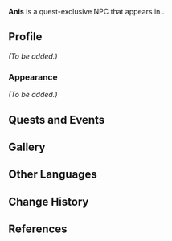 {{Meta
<!-- Remove this template after adding the missing info -->
|missing_NPC_profile  = yes
<!--
|missing_NPC_idle     = yes
|missing_NPC_dialogue = yes
-->
}}
{{Character Infobox
|type             = Quest NPC
|image            = NPC Anis.png
|realname         = <!-- Optional, if different from in-game name -->
|deceased         = <!-- Past (for deceased prior to events of the game) or free response -->
|region           = Sumeru
|location         = Sumeru
|affiliation      = Sumeru Akademiya
|affiliation2     = Kshahrewar
|title            = 

|ancestry         = <!-- Clan/family -->
|father           = 
|mother           = 
|spouse           = 
|sibling          = 
|child            = 
|relative         = 

|voiceEN          = [http://www.kellynienaltowski.com/ Kelly Nienaltowski]<ref name="Kelly Nienaltowski">Twitter: [https://twitter.com/KNienaltowski/status/1631488451127414784 EN VA Self Announcement] ([https://web.archive.org/web/20230307172722/https://twitter.com/KNienaltowski/status/1631488451127414784 Archived])</ref>
|voiceCN          = 
|voiceJP          = 
|dialoguereward   = 
}}
'''Anis''' is a quest-exclusive NPC that appears in {{Quest|Early Learning Mechanism}}.
<!--
==Location==
{{subst:#tag:gallery|
NPC Location {{subst:PAGENAME}}.png{{subst:!}}{{subst:PAGENAME}}'s location
NPC Location {{subst:PAGENAME}} Context.png{{subst:!}}Additional context
}}
-->
==Profile==
<!--Detailed story/lore information goes here.-->
''(To be added.)''

===Appearance===
<!--Keep appearance section short and concise. Limit to 2 paragraphs with 3-4 sentences each.-->
''(To be added.)''

==Quests and Events==
{{Quests and Events}}
<!--
==Idle Quotes==
{{Dialogue Start}}
: {{DIcon|Idle}} {{Tx}}
:: {{A|VO {{subst:PAGENAME}} 01.ogg}} "{{Tx}}"
{{Dialogue End}}

==Dialogue==
{{Dialogue Start}}
:'''{{subst:PAGENAME}}:''' 
:{{DIcon}}
{{Dialogue End}}
<!--
==Event Dialogue==
===Event Name===
{{Dialogue Start}}
:'''{{subst:PAGENAME}}:'''
{{Dialogue End}}

==Trivia==
* 
-->
==Gallery==
{{Files by Character Gallery|Anis Gallery Files}}

==Other Languages==
{{Other Languages
|default_hidden = 1
|en      = Anis
|zhs     = 阿尼斯
|zhs_rm  = Ānísī
|zht     = 阿尼斯
|zht_rm  = Ānísī
|ja      = アニス
|ja_rm   = Anisu
|ko      = 아니스
|es      = Anis
|fr      = Anis
|ru      = Анис
|th      = Anis
|vi      = Anis
|de      = Anis
|id      = Anis
|pt      = Anis
|tr      = Anis
|it      = Anis
}}

==Change History==
{{Change History|3.5}}

==References==
{{Reflist}}